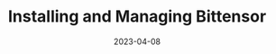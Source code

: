---
title: 'Installing and Managing Bittensor'
date: '2023-04-08'
topics: ['developers', 'miners', 'clients']
---
